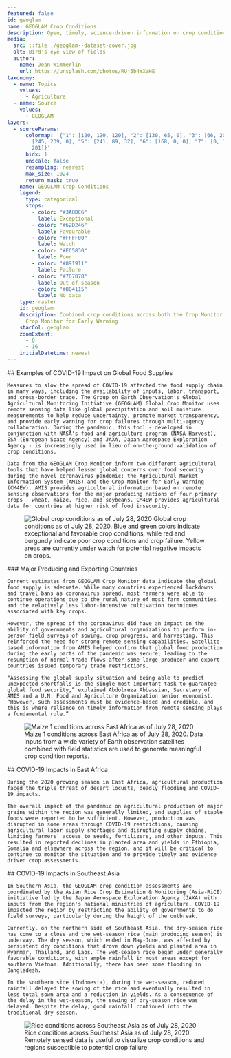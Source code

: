```yaml
---
featured: false
id: geoglam
name: GEOGLAM Crop Conditions
description: Open, timely, science-driven information on crop conditions, change
media:
  src: ::file ./geoglam--dataset-cover.jpg
  alt: Bird's eye view of fields
  author:
    name: Jean Wimmerlin
    url: https://unsplash.com/photos/RUj5b4YXaHE
taxonomy:
  - name: Topics
    values:
      - Agriculture
  - name: Source
    values:
      - GEOGLAM
layers:
  - sourceParams:
      colormap: '{"1": [120, 120, 120], "2": [130, 65, 0], "3": [66, 207, 56], "4":
        [245, 239, 0], "5": [241, 89, 32], "6": [168, 0, 0], "7": [0, 143,
        201]}'
      bidx: 1
      unscale: false
      resampling: nearest
      max_size: 1024
      return_mask: true
    name: GEOGLAM Crop Conditions
    legend:
      type: categorical
      stops:
        - color: "#3A8DC6"
          label: Exceptional
        - color: "#62D246"
          label: Favourable
        - color: "#FFFF00"
          label: Watch
        - color: "#EC5830"
          label: Poor
        - color: "#891911"
          label: Failure
        - color: "#787878"
          label: Out of season
        - color: "#804115"
          label: No data
    type: raster
    id: geoglam
    description: Combined crop conditions across both the Crop Monitor for AMIS and
      Crop Monitor for Early Warning
    stacCol: geoglam
    zoomExtent:
      - 0
      - 16
    initialDatetime: newest
---
```


<Block>
  <Prose>
    ## Examples of COVID-19 Impact on Global Food Supplies

    Measures to slow the spread of COVID-19 affected the food supply chain in many ways, including the availability of inputs, labor, transport, and cross-border trade. The Group on Earth Observation's Global Agricultural Monitoring Initiative (GEOGLAM) Global Crop Monitor uses remote sensing data like global precipitation and soil moisture measurements to help reduce uncertainty, promote market transparency, and provide early warning for crop failures through multi-agency collaboration. During the pandemic, this tool - developed in conjunction with NASA's food and agriculture program (NASA Harvest), ESA (European Space Agency) and JAXA, Japan Aerospace Exploration Agency - is increasingly used in lieu of on-the-ground validation of crop conditions.

    Data from the GEOGLAM Crop Monitor inform two different agricultural tools that have helped lessen global concerns over food security during the novel coronavirus pandemic: the Agricultural Market Information System (AMIS) and the Crop Monitor for Early Warning (CM4EW). AMIS provides agricultural information based on remote sensing observations for the major producing nations of four primary crops - wheat, maize, rice, and soybeans. CM4EW provides agricultural data for countries at higher risk of food insecurity.
  </Prose>
  <Figure>
    <Image
      src={new URL('./geoglam1.png', import.meta.url).href}
      alt='Global crop conditions as of July 28, 2020'
    />
    <Caption attrAuthor='GEOGLAM Crop Monitor'>
      Global crop conditions as of July 28, 2020. Blue and green colors indicate exceptional and favorable crop conditions, while red and burgundy indicate poor crop conditions and crop failure. Yellow areas are currently under watch for potential negative impacts on crops.
    </Caption>
  </Figure>
</Block>

<Block>
  <Prose>
    ### Major Producing and Exporting Countries

    Current estimates from GEOGLAM Crop Monitor data indicate the global food supply is adequate. While many countries experienced lockdowns and travel bans as coronavirus spread, most farmers were able to continue operations due to the rural nature of most farm communities and the relatively less labor-intensive cultivation techniques associated with key crops.

    However, the spread of the coronavirus did have an impact on the ability of governments and agricultural organizations to perform in-person field surveys of sowing, crop progress, and harvesting. This reinforced the need for strong remote sensing capabilities. Satellite-based information from AMIS helped confirm that global food production during the early parts of the pandemic was secure, leading to the resumption of normal trade flows after some large producer and export countries issued temporary trade restrictions.

    "Assessing the global supply situation and being able to predict unexpected shortfalls is the single most important task to guarantee global food security,” explained Abdolreza Abbassian, Secretary of AMIS and a U.N. Food and Agriculture Organization senior economist. “However, such assessments must be evidence-based and credible, and this is where reliance on timely information from remote sensing plays a fundamental role.”
  </Prose>
</Block>

<Block>
  <Figure>
    <Image
      src={new URL('./geoglam2.png', import.meta.url).href}
      alt='Maize 1 conditions across East Africa as of July 28, 2020'
    />
    <Caption attrAuthor='GEOGLAM Crop Monitor'>
      Maize 1 conditions across East Africa as of July 28, 2020. Data inputs from a wide variety of Earth observation satellites combined with field statistics are used to generate meaningful crop condition reports.
    </Caption>
  </Figure>
  <Prose>
    ## COVID-19 Impacts in East Africa

    During the 2020 growing season in East Africa, agricultural production faced the triple threat of desert locusts, deadly flooding and COVID-19 impacts.

    The overall impact of the pandemic on agricultural production of major grains within the region was generally limited, and supplies of staple foods were reported to be sufficient. However, production was disrupted in some areas through COVID-19 restrictions, causing agricultural labor supply shortages and disrupting supply chains, limiting farmers' access to seeds, fertilizers, and other inputs. This resulted in reported declines in planted area and yields in Ethiopia, Somalia and elsewhere across the region, and it will be critical to continue to monitor the situation and to provide timely and evidence driven crop assessments.
  </Prose>
</Block>

<Block>
  <Prose>
    ## COVID-19 Impacts in Southeast Asia

    In Southern Asia, the GEOGLAM crop condition assessments are coordinated by the Asian Rice Crop Estimation & Monitoring (Asia-RiCE) initiative led by the Japan Aerospace Exploration Agency (JAXA) with inputs from the region's national ministries of agriculture. COVID-19 impacted the region by restricting the ability of governments to do field surveys, particularly during the height of the outbreak.

    Currently, on the northern side of Southeast Asia, the dry-season rice has come to a close and the wet-season rice (main producing season) is underway. The dry season, which ended in May-June, was affected by persistent dry conditions that drove down yields and planted area in Myanmar, Thailand, and Laos. The wet-season rice began under generally favorable conditions, with ample rainfall in most areas except for southern Vietnam. Additionally, there has been some flooding in Bangladesh.

    In the southern side (Indonesia), during the wet-season, reduced rainfall delayed the sowing of the rice and eventually resulted in less total sown area and a reduction in yields. As a consequence of the delay in the wet-season, the sowing of dry-season rice was delayed. Despite the delay, good rainfall continued into the traditional dry season.
  </Prose>
  <Figure>
    <Image
      src={new URL('./geoglam3.png', import.meta.url).href}
      alt='Rice conditions across Southeast Asia as of July 28, 2020'
    />
    <Caption attrAuthor='GEOGLAM Crop Monitor'>
      Rice conditions across Southeast Asia as of July 28, 2020. Remotely sensed data is useful to visualize crop conditions and regions susceptible to potential crop failure
    </Caption>
  </Figure>
</Block>

